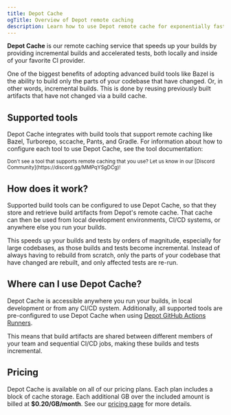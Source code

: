 ```yaml
---
title: Depot Cache
ogTitle: Overview of Depot remote caching
description: Learn how to use Depot remote cache for exponentially faster builds for tools like Bazel, Turborepo, sccache, Pants, and Gradle.
---
```



**Depot Cache** is our remote caching service that speeds up your builds by providing incremental builds and accelerated tests, both locally and inside of your favorite CI provider.

One of the biggest benefits of adopting advanced build tools like Bazel is the ability to build only the parts of your codebase that have changed. Or, in other words, incremental builds. This is done by reusing previously built artifacts that have not changed via a build cache.

## Supported tools

Depot Cache integrates with build tools that support remote caching like Bazel, Turborepo, sccache, Pants, and Gradle. For information about how to configure each tool to use Depot Cache, see the tool documentation:

<CacheToolLogoGrid />

<small>
  Don't see a tool that supports remote caching that you use? Let us know in our [Discord
  Community](https://discord.gg/MMPqYSgDCg)!
</small>

## How does it work?

Supported build tools can be configured to use Depot Cache, so that they store and retrieve build artifacts from Depot's remote cache. That cache can then be used from local development environments, CI/CD systems, or anywhere else you run your builds.

This speeds up your builds and tests by orders of magnitude, especially for large codebases, as those builds and tests become incremental. Instead of always having to rebuild from scratch, only the parts of your codebase that have changed are rebuilt, and only affected tests are re-run.

## Where can I use Depot Cache?

Depot Cache is accessible anywhere you run your builds, in local development or from any CI/CD system. Additionally, all supported tools are pre-configured to use Depot Cache when using [Depot GitHub Actions Runners](/docs/github-actions/overview).

This means that build artifacts are shared between different members of your team and sequential CI/CD jobs, making these builds and tests incremental.

## Pricing

Depot Cache is available on all of our pricing plans. Each plan includes a block of cache storage. Each additional GB over the included amount is billed at **$0.20/GB/month**. See our [pricing page](/pricing) for more details.
